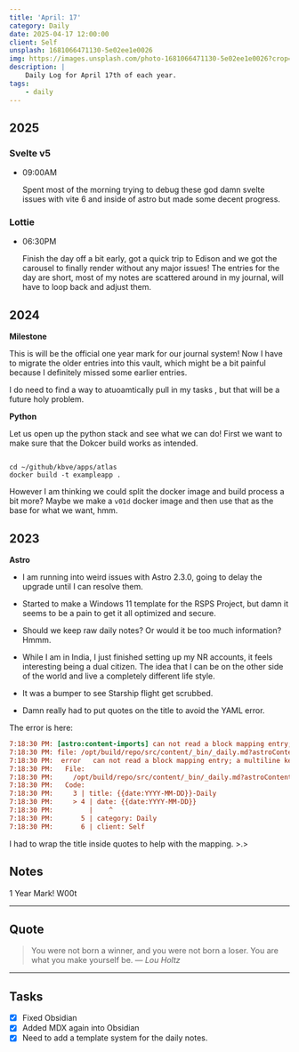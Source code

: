 ```yaml
---
title: 'April: 17'
category: Daily
date: 2025-04-17 12:00:00
client: Self
unsplash: 1681066471130-5e02ee1e0026
img: https://images.unsplash.com/photo-1681066471130-5e02ee1e0026?crop=entropy&cs=srgb&fm=jpg&ixid=MnwzNjM5Nzd8MHwxfHJhbmRvbXx8fHx8fHx8fDE2ODE3NDg2ODY&ixlib=rb-4.0.3&q=85
description: |
    Daily Log for April 17th of each year.
tags:
    - daily
---
```


## 2025

### Svelte v5

-   09:00AM

    Spent most of the morning trying to debug these god damn svelte issues with vite 6 and inside of astro but made some decent progress.

### Lottie

-   06:30PM

    Finish the day off a bit early, got a quick trip to Edison and we got the carousel to finally render without any major issues!
    The entries for the day are short, most of my notes are scattered around in my journal, will have to loop back and adjust them.

## 2024

**Milestone**

This is will be the official one year mark for our journal system!
Now I have to migrate the older entries into this vault, which might be a bit painful because I definitely missed some earlier entries.

I do need to find a way to atuoamtically pull in my tasks , but that will be a future holy problem.

**Python**

Let us open up the python stack and see what we can do!
First we want to make sure that the Dokcer build works as intended.

```shell

cd ~/github/kbve/apps/atlas
docker build -t exampleapp .

```

However I am thinking we could split the docker image and build process a bit more?
Maybe we make a `v01d` docker image and then use that as the base for what we want, hmm.

## 2023

**Astro**

-   I am running into weird issues with Astro 2.3.0, going to delay the upgrade until I can resolve them.

-   Started to make a Windows 11 template for the RSPS Project, but damn it seems to be a pain to get it all optimized and secure.

-   Should we keep raw daily notes? Or would it be too much information? Hmmm.

-   While I am in India, I just finished setting up my NR accounts, it feels interesting being a dual citizen. The idea that I can be on the other side of the world and live a completely different life style.

-   It was a bumper to see Starship flight get scrubbed.

-   Damn really had to put quotes on the title to avoid the YAML error.

The error is here:

```ini
7:18:30 PM: [astro:content-imports] can not read a block mapping entry; a multiline key may not be an implicit key
7:18:30 PM: file: /opt/build/repo/src/content/_bin/_daily.md?astroContent=true:4:4
7:18:30 PM:  error   can not read a block mapping entry; a multiline key may not be an implicit key
7:18:30 PM:   File:
7:18:30 PM:     /opt/build/repo/src/content/_bin/_daily.md?astroContent=true:4:4
7:18:30 PM:   Code:
7:18:30 PM:     3 | title: {{date:YYYY-MM-DD}}-Daily
7:18:30 PM:     > 4 | date: {{date:YYYY-MM-DD}}
7:18:30 PM:         |    ^
7:18:30 PM:       5 | category: Daily
7:18:30 PM:       6 | client: Self
```

I had to wrap the title inside quotes to help with the mapping. >.>

## Notes

1 Year Mark! W00t

---

## Quote

> You were not born a winner, and you were not born a loser. You are what you make yourself be.
> — <cite>Lou Holtz</cite>

---

## Tasks

-   [x] Fixed Obsidian
-   [x] Added MDX again into Obsidian
-   [x] Need to add a template system for the daily notes.
